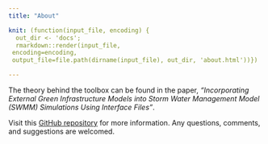 ```yaml
---
title: "About"

knit: (function(input_file, encoding) {
  out_dir <- 'docs';
  rmarkdown::render(input_file,
 encoding=encoding,
 output_file=file.path(dirname(input_file), out_dir, 'about.html'))})

---
```


The theory behind the toolbox can be found in the paper, *"Incorporating External Green Infrastructure Models into Storm Water Management Model (SWMM) Simulations Using Interface Files"*. 

Visit this [GitHub repository](https://github.com/stsfk/swmm_gi_toolbox) for more information. Any questions, comments, and suggestions are welcomed.

